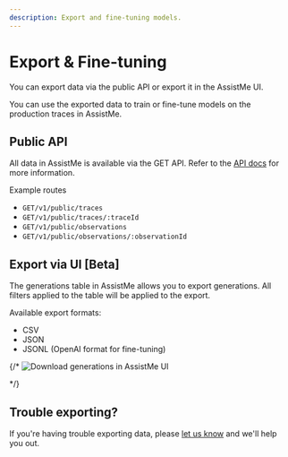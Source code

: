 ```yaml
---
description: Export and fine-tuning models.
---
```


# Export & Fine-tuning

You can export data via the public API or export it in the AssistMe UI.

You can use the exported data to train or fine-tune models on the production traces in AssistMe.

## Public API

All data in AssistMe is available via the GET API. Refer to the [API docs](/docs/api) for more information.

Example routes

- `GET/v1/public/traces`
- `GET/v1/public/traces/:traceId`
- `GET/v1/public/observations`
- `GET/v1/public/observations/:observationId`

## Export via UI [Beta]

The generations table in AssistMe allows you to export generations. All filters applied to the table will be applied to the export.

Available export formats:

- CSV
- JSON
- JSONL (OpenAI format for fine-tuning)

{/* <Frame>
  ![Download generations in AssistMe
  UI](https://static.AssistMe.com/changelog-2023-09-18-export-generations.gif)
</Frame> */}

## Trouble exporting?

If you're having trouble exporting data, please [let us know](#contact) and we'll help you out.
